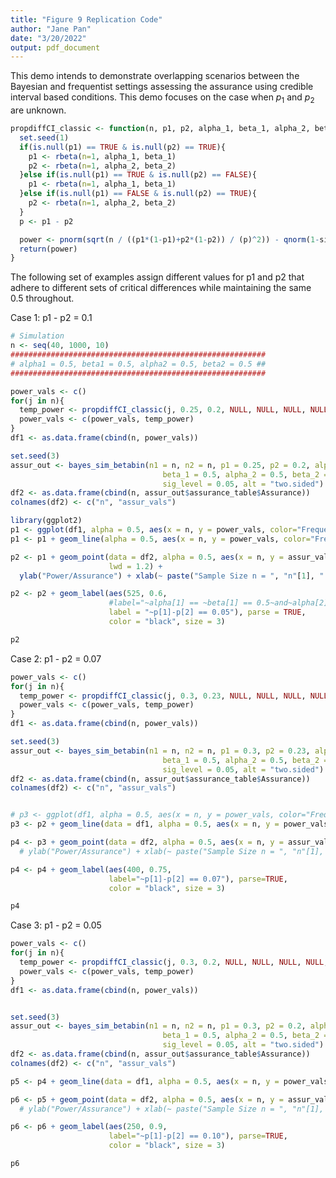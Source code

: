 ```yaml
---
title: "Figure 9 Replication Code"
author: "Jane Pan"
date: "3/20/2022"
output: pdf_document
---
```


This demo intends to demonstrate overlapping scenarios between the Bayesian and 
frequentist settings assessing the assurance using credible interval based conditions. 
This demo focuses on the case when $p_1$ and $p_2$ are unknown.

```r
propdiffCI_classic <- function(n, p1, p2, alpha_1, beta_1, alpha_2, beta_2, sig_level){
  set.seed(1)
  if(is.null(p1) == TRUE & is.null(p2) == TRUE){
    p1 <- rbeta(n=1, alpha_1, beta_1)
    p2 <- rbeta(n=1, alpha_2, beta_2)
  }else if(is.null(p1) == TRUE & is.null(p2) == FALSE){
    p1 <- rbeta(n=1, alpha_1, beta_1)
  }else if(is.null(p1) == FALSE & is.null(p2) == TRUE){
    p2 <- rbeta(n=1, alpha_2, beta_2)
  }
  p <- p1 - p2

  power <- pnorm(sqrt(n / ((p1*(1-p1)+p2*(1-p2)) / (p)^2)) - qnorm(1-sig_level/2))
  return(power)
}
```


The following set of examples assign different values for p1 and p2 that adhere
to different sets of critical differences while maintaining the same 0.5
throughout. 

Case 1: p1 - p2 = 0.1
```r
# Simulation
n <- seq(40, 1000, 10)
#########################################################
# alpha1 = 0.5, beta1 = 0.5, alpha2 = 0.5, beta2 = 0.5 ##
#########################################################

power_vals <- c()
for(j in n){
  temp_power <- propdiffCI_classic(j, 0.25, 0.2, NULL, NULL, NULL, NULL, 0.05)
  power_vals <- c(power_vals, temp_power)
}
df1 <- as.data.frame(cbind(n, power_vals))

set.seed(3)
assur_out <- bayes_sim_betabin(n1 = n, n2 = n, p1 = 0.25, p2 = 0.2, alpha_1 = 0.5, 
                                  beta_1 = 0.5, alpha_2 = 0.5, beta_2 = 0.5, 
                                  sig_level = 0.05, alt = "two.sided")
df2 <- as.data.frame(cbind(n, assur_out$assurance_table$Assurance))
colnames(df2) <- c("n", "assur_vals")

library(ggplot2)
p1 <- ggplot(df1, alpha = 0.5, aes(x = n, y = power_vals, color="Frequentist Power"))
p1 <- p1 + geom_line(alpha = 0.5, aes(x = n, y = power_vals, color="Frequentist Power"), lwd = 1.2)

p2 <- p1 + geom_point(data = df2, alpha = 0.5, aes(x = n, y = assur_vals, color = "Bayesian Assurance"), 
                      lwd = 1.2) +
  ylab("Power/Assurance") + xlab(~ paste("Sample Size n = ", "n"[1], " = ", "n"[2])) + ggtitle("Power/Assurance Curves of Difference in Proportions")

p2 <- p2 + geom_label(aes(525, 0.6, 
                      #label="~alpha[1] == ~beta[1] == 0.5~and~alpha[2] == ~beta[2] == 0.5"), 
                      label = "~p[1]-p[2] == 0.05"), parse = TRUE,
                      color = "black", size = 3)

p2

```


Case 2: p1 - p2 = 0.07
```r
power_vals <- c()
for(j in n){
  temp_power <- propdiffCI_classic(j, 0.3, 0.23, NULL, NULL, NULL, NULL, 0.05)
  power_vals <- c(power_vals, temp_power)
}
df1 <- as.data.frame(cbind(n, power_vals))

set.seed(3)
assur_out <- bayes_sim_betabin(n1 = n, n2 = n, p1 = 0.3, p2 = 0.23, alpha_1 = 0.5, 
                                  beta_1 = 0.5, alpha_2 = 0.5, beta_2 = 0.5, 
                                  sig_level = 0.05, alt = "two.sided")
df2 <- as.data.frame(cbind(n, assur_out$assurance_table$Assurance))
colnames(df2) <- c("n", "assur_vals")


# p3 <- ggplot(df1, alpha = 0.5, aes(x = n, y = power_vals, color="Frequentist Power"))
p3 <- p2 + geom_line(data = df1, alpha = 0.5, aes(x = n, y = power_vals, color="Frequentist Power"), lwd = 1.2)

p4 <- p3 + geom_point(data = df2, alpha = 0.5, aes(x = n, y = assur_vals, color = "Bayesian Assurance"), lwd = 1.2)
  # ylab("Power/Assurance") + xlab(~ paste("Sample Size n = ", "n"[1], " = ", "n"[2])) + ggtitle("Power/Assurance Curves of Difference in Proportions")

p4 <- p4 + geom_label(aes(400, 0.75, 
                      label="~p[1]-p[2] == 0.07"), parse=TRUE,
                      color = "black", size = 3)

p4
```


Case 3: p1 - p2 = 0.05
```r
power_vals <- c()
for(j in n){
  temp_power <- propdiffCI_classic(j, 0.3, 0.2, NULL, NULL, NULL, NULL, 0.05)
  power_vals <- c(power_vals, temp_power)
}
df1 <- as.data.frame(cbind(n, power_vals))


set.seed(3)
assur_out <- bayes_sim_betabin(n1 = n, n2 = n, p1 = 0.3, p2 = 0.2, alpha_1 = 0.5, 
                                  beta_1 = 0.5, alpha_2 = 0.5, beta_2 = 0.5, 
                                  sig_level = 0.05, alt = "two.sided")
df2 <- as.data.frame(cbind(n, assur_out$assurance_table$Assurance))
colnames(df2) <- c("n", "assur_vals")

p5 <- p4 + geom_line(data = df1, alpha = 0.5, aes(x = n, y = power_vals, color="Frequentist Power"), lwd = 1.2)

p6 <- p5 + geom_point(data = df2, alpha = 0.5, aes(x = n, y = assur_vals, color = "Bayesian Assurance"), lwd = 1.2)
  # ylab("Power/Assurance") + xlab(~ paste("Sample Size n = ", "n"[1], " = ", "n"[2])) + ggtitle("Power/Assurance Curves of Difference in Proportions")

p6 <- p6 + geom_label(aes(250, 0.9, 
                      label="~p[1]-p[2] == 0.10"), parse=TRUE,
                      color = "black", size = 3)

p6
```

